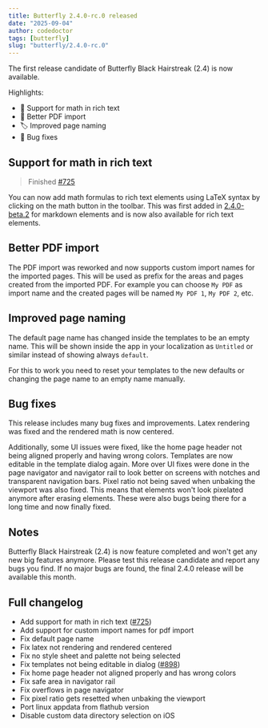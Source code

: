 ```yaml
---
title: Butterfly 2.4.0-rc.0 released
date: "2025-09-04"
author: codedoctor
tags: [butterfly]
slug: "butterfly/2.4.0-rc.0"
---
```


The first release candidate of Butterfly Black Hairstreak (2.4) is now available.

Highlights:

- 🔢 Support for math in rich text
- 📄 Better PDF import
- 🏷️ Improved page naming
- 🐞 Bug fixes

## Support for math in rich text

> Finished [#725](https://github.com/LinwoodDev/Butterfly/issues/725)

You can now add math formulas to rich text elements using LaTeX syntax by clicking on the math button in the toolbar.
This was first added in [2.4.0-beta.2](/butterfly/2.4.0-beta.2) for markdown elements and is now also available for rich text elements.

## Better PDF import

The PDF import was reworked and now supports custom import names for the imported pages.
This will be used as prefix for the areas and pages created from the imported PDF.
For example you can choose `My PDF` as import name and the created pages will be named `My PDF 1`, `My PDF 2`, etc.

## Improved page naming

The default page name has changed inside the templates to be an empty name. This will be shown inside the app in your localization as `Untitled` or similar instead of showing always `default`.

For this to work you need to reset your templates to the new defaults or changing the page name to an empty name manually.

## Bug fixes

This release includes many bug fixes and improvements.
Latex rendering was fixed and the rendered math is now centered.

Additionally, some UI issues were fixed, like the home page header not being aligned properly and having wrong colors.
Templates are now editable in the template dialog again.
More over UI fixes were done in the page navigator and navigator rail to look better on screens with notches and transparent navigation bars.
Pixel ratio not being saved when unbaking the viewport was also fixed. This means that elements won't look pixelated anymore after erasing elements.
These were also bugs being there for a long time and now finally fixed.

## Notes

Butterfly Black Hairstreak (2.4) is now feature completed and won't get any new big features anymore.
Please test this release candidate and report any bugs you find.
If no major bugs are found, the final 2.4.0 release will be available this month.

## Full changelog

* Add support for math in rich text ([#725](https://github.com/LinwoodDev/Butterfly/issues/725))
* Add support for custom import names for pdf import
* Fix default page name
* Fix latex not rendering and rendered centered
* Fix no style sheet and palette not being selected
* Fix templates not being editable in dialog ([#898](https://github.com/LinwoodDev/Butterfly/issues/898))
* Fix home page header not aligned properly and has wrong colors
* Fix safe area in navigator rail
* Fix overflows in page navigator
* Fix pixel ratio gets resetted when unbaking the viewport
* Port linux appdata from flathub version
* Disable custom data directory selection on iOS
